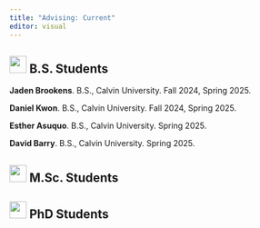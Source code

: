 ```yaml
---
title: "Advising: Current"
editor: visual
---
```


## ![](images/paste-3.png){width="30"} B.S. Students

**Jaden Brookens**. B.S., Calvin University. Fall 2024, Spring 2025.

**Daniel Kwon**. B.S., Calvin University. Fall 2024, Spring 2025.

**Esther Asuquo**. B.S., Calvin University. Spring 2025.

**David Barry**. B.S., Calvin University. Spring 2025.

## ![](images/paste-2.png){width="30"} M.Sc. Students

## ![](images/paste-1.png){width="30"} PhD Students